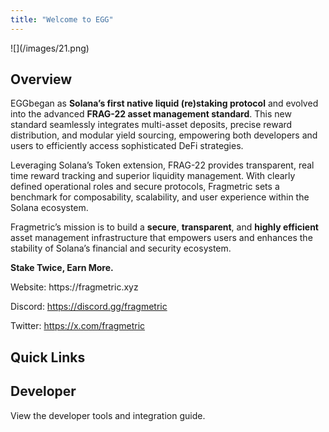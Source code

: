 ```yaml
---
title: "Welcome to EGG"
---
```


<Frame>
  ![](/images/21.png)
</Frame>

## Overview

EGGbegan as **Solana’s first native liquid (re)staking protocol** and evolved into the advanced **FRAG-22 asset management standard**. This new standard seamlessly integrates multi-asset deposits, precise reward distribution, and modular yield sourcing, empowering both developers and users to efficiently access sophisticated DeFi strategies.

Leveraging Solana’s Token extension, FRAG-22 provides transparent, real time reward tracking and superior liquidity management. With clearly defined operational roles and secure protocols, Fragmetric sets a benchmark for composability, scalability, and user experience within the Solana ecosystem.

Fragmetric’s mission is to build a **secure**, **transparent**, and **highly efficient** asset management infrastructure that empowers users and enhances the stability of Solana’s financial and security ecosystem.

**Stake Twice, Earn More.**

<Info>
  Website: https://fragmetric.xyz

  Discord: https://discord.gg/fragmetric

  Twitter: https://x.com/fragmetric
</Info>

## Quick Links

<CardGroup cols="2">
  <Card title="fragAsset" icon="dollar-sign" href="/assets">
    
  </Card>
  <Card title="Fragmetric Protocol" icon="shield-halved" href="/protocol">
    
  </Card>
  <Card title="Guides" icon="sparkles" href="/home/guides">
    
  </Card>
  <Card title="Brand Kit" icon="star" href="/home/resources/brand-kit">
    
  </Card>
</CardGroup>

## Developer

<Card title="For Developers" icon="wrench" href="/dev">
  View the developer tools and integration guide.
</Card>
